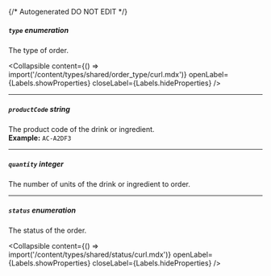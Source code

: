{/* Autogenerated DO NOT EDIT  */}

##### `type` _enumeration_
The type of order.

<Collapsible content={() => import('/content/types/shared/order_type/curl.mdx')} openLabel={Labels.showProperties} closeLabel={Labels.hideProperties} />


---
##### `productCode` _string_
The product code of the drink or ingredient.
<br/>
**Example:** `AC-A2DF3`

---
##### `quantity` _integer_
The number of units of the drink or ingredient to order.

---
##### `status` _enumeration_
The status of the order.

<Collapsible content={() => import('/content/types/shared/status/curl.mdx')} openLabel={Labels.showProperties} closeLabel={Labels.hideProperties} />




